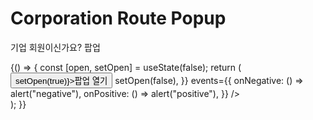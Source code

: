 
<Meta title="Signup/기업회원 여부 팝업" component={CorporationRoutePopup} />

# Corporation Route Popup

기업 회원이신가요? 팝업

<Canvas>
  <Story name="Default">
    {() => {
      const [open, setOpen] = useState(false);
      return (
        <div>
          <button onClick={() => setOpen(true)}>팝업 열기</button>
          <CorporationRoutePopup
            popup={{
              open: open,
              onClose: () => setOpen(false),
            }}
            events={{
              onNegative: () => alert("negative"),
              onPositive: () => alert("positive"),
            }}
          />
        </div>
      );
    }}
  </Story>
</Canvas>

<ArgsTable />

